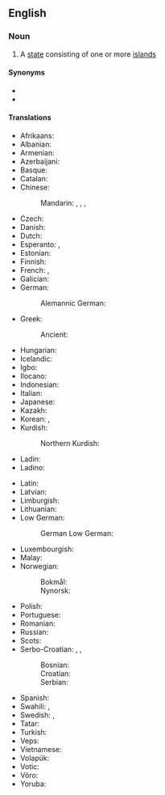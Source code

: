 {{rfd|en}}

==English==
{{wikipedia}}

===Noun===
{{en-noun}}

# A [[state]] consisting of one or more [[island]]s

====Synonyms====
* {{l|en|island country}}
* {{l|en|island nation}}

====Translations====
{{trans-top|state consisting of one or more islands}}
* Afrikaans: {{t|af|eilandnasie}}
* Albanian: {{t|sq|[[shtet]] [[ishullor]]|m}}
* Armenian: {{t|hy|կղզի-պետություն}}
* Azerbaijani: {{t|az|[[ada]] [[ölkəsi]]}}
* Basque: {{t|eu|uharte-estatu}}
* Catalan: {{t|ca|[[estat]] [[insular]]|m}}
* Chinese:
*: Mandarin: {{t|cmn|島嶼國家|sc=Hani}}, {{t|cmn|岛屿国家|tr=dǎoyǔ guójiā|sc=Hani}}, {{t+|cmn|島國|sc=Hani}}, {{t+|cmn|岛国|tr=dǎoguó|sc=Hani}}
* Czech: {{t|cs|[[ostrovní]] [[stát]]|m}}
* Danish: {{t|da|østat}}
* Dutch: {{t+|nl|eilandstaat|m}}
* Esperanto: {{t|eo|landinsulo}}, {{t|eo|[[insula]] [[lando]]}}
* Estonian: {{t|et|saareriik}}
* Finnish: {{t+|fi|saarivaltio}}
* French: {{t+|fr|pays insulaire|m}}, {{t|fr|[[état]] [[insulaire]]|m}}
* Galician: {{t|gl|estado insular}}
* German: {{t+|de|Inselstaat|m}}
*: Alemannic German: {{t|gsw|Inselstaat|m}}
* Greek: {{t|el|[[νησιωτικό]] [[κράτος]]|n}}
*: Ancient: {{t-needed|grc}}
* Hungarian: {{t+|hu|szigetország}}
* Icelandic: {{t+|is|eyríki|n}}
* Igbo: {{t-needed|ig}}
* Ilocano: {{t|ilo|[[pagilian]] [[nga]] [[isla]]}}
* Indonesian: {{t-needed|id}}
* Italian: {{t|it|[[stato]] [[insulare]]|m}}
* Japanese: {{t+|ja|島国|tr=しまぐに, shimaguni|sc=Jpan}}
* Kazakh: {{t|kk|[[аралдық]] [[ел]]|sc=Cyrl}}
* Korean: {{t+|ko|섬나라}}, {{t|ko|도국(島國)}}
* Kurdish:
*: Northern Kurdish: {{t|kmr|[[dewleta]] [[giravî]]}}
* Ladin: {{t-needed|lld}}
* Ladino: {{t-needed|lad}}
{{trans-mid}}
* Latin: {{t|la|[[civitas]] [[insularis]]|f}}
* Latvian: {{t|lv|[[salu]] [[valts]]|f}}
* Limburgish: {{t|li|eilandjstaot}}
* Lithuanian: {{t|lt|salų valstybė|f}}
* Low German:
*: German Low German: {{t|nds-de|Inselstaat|m}}
* Luxembourgish: {{t|lb|inselstaat}}
* Malay: {{t|ms|[[negara]] [[kepulauan]]}}
* Norwegian:
*: Bokmål: {{t|nb|øystat}}
*: Nynorsk: {{t|nn|øystat}}
* Polish: {{t|pl|[[państwo]] [[wyspiarskie]]|n}}
* Portuguese: {{t|pt|estado insular|m}}
* Romanian: {{t|ro|[[țară]] [[insulară]]|f}}
* Russian: {{t|ru|[[островно́е]] [[госуда́рство]]|n}}
* Scots: {{t|sco|[[island]] [[kintra]]}}
* Serbo-Croatian: {{t|sh|[[arhipelaška]] [[država]]|f}}, {{t|sh|[[otočna]] [[država]]|f}}, {{t|sh|[[ostrvska]] [[država]]|f}}
*: Bosnian: {{t|sh|[[ostrvska]] [[država]]|f}}
*: Croatian: {{t|sh|[[otočna]] [[država]]|f}}
*: Serbian: {{t|sh|[[ostrvska]] [[država]]|f}}
* Spanish: {{t|es|estado insular|m}}
* Swahili: {{t|sw|[[nchi]] [[ya]] [[kisiwa]]|cn|cn}} {{qualifier|one island}}, {{t|sw|[[nchi]] [[za]] [[visiwa]]|cn|cn}} {{qualifier|more islands}}
* Swedish: {{t+|sv|östat|c}}, {{t+|sv|örike|c}}
* Tatar: {{t|tt|[[утрау]]-[[дәүләт]]}}
* Turkish: {{t+|tr|ada ülkesi}}
* Veps: {{t-needed|vep}}
* Vietnamese: {{t+|vi|đảo quốc}}
* Volapük: {{t-needed|vo}}
* Votic: {{t-needed|vot}}
* Võro: {{t-needed|vro}}
* Yoruba: {{t-needed|yo}}
{{trans-bottom}}